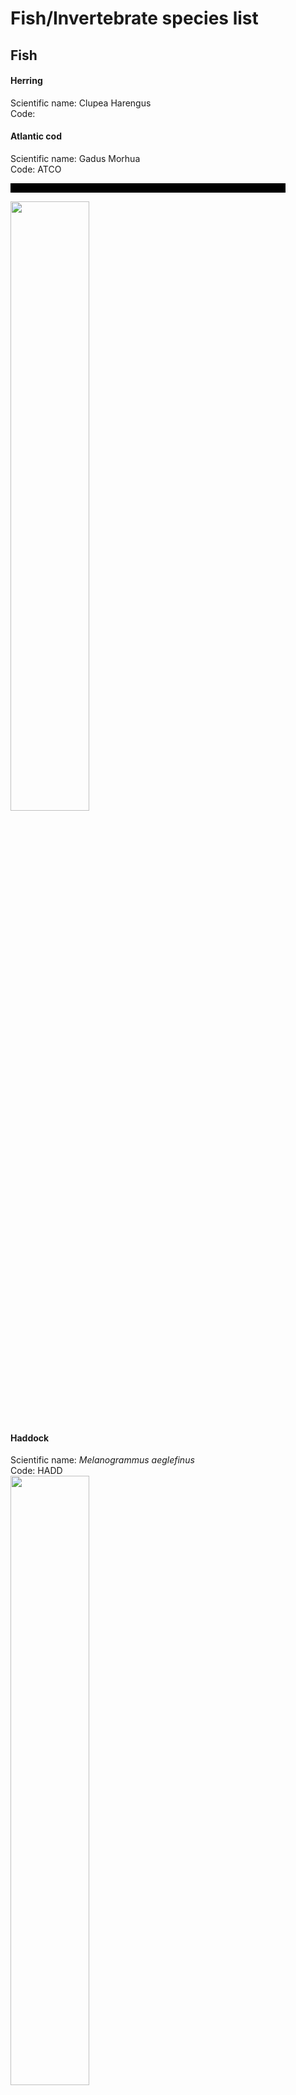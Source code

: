 # Fish/Invertebrate species list

## Fish

#### Herring

Scientific name: Clupea Harengus  
Code:

#### Atlantic cod

Scientific name: Gadus Morhua  
Code: ATCO  

<video controls="" width="440" height="15" name="media">
    <source src="https://github.com/NEFSC/NEFSC_PAB_lab_manual/raw/refs/heads/main/figs/Audio/Fish/Cod_2.wav" type="audio/wav">
</video>
![](/figs/Spec_images/Fish/Cod_spec_2.PNG){width=50%}

#### Haddock

Scientific name: *Melanogrammus aeglefinus*  
Code: HADD  
![](/figs/Spec_images/Fish/Haddock_spec.PNG){width=50%}

<video controls="" width="440" height="15" name="media">
    <source src="https://github.com/NEFSC/NEFSC_PAB_lab_manual/raw/refs/heads/main/figs/Audio/Fish/Haddock_2.wav" type="audio/wav">
</video>
![](/figs/Spec_images/Fish/Haddock_spec_2.PNG){width=50%}

#### Unidentified Fish

Code: UNFI

## Invertebrates 

#### Snapping Shrimp

Scientific name: *Alpheus sp.*  
Code: SNSH  
![](/figs/Spec_images/Fish/shrimp_spec.PNG){width=50%}